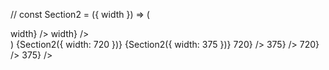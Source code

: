 
//
const Section2 = ({ width }) => (
  <section
    style={{
      position: 'relative',
      width: '100%',
      maxWidth: `${width}px`,
      margin: 'auto',
    }}
  >
    <TopLeftFadeIn getClientWidth={() => width} />
    <BottomRightFadeIn getClientWidth={() => width} />
  </section>
)

<Meta title="Components/Section2" />

<Canvas>
  <Story name="Section2 (720px)">
    {Section2({ width: 720 })}
  </Story>
</Canvas>

<Canvas>
  <Story name="Section2 (375px)">
    {Section2({ width: 375 })}
  </Story>
</Canvas>

<Canvas>
  <Story name="TopLeftFadeIn (720px)">
    <TopLeftFadeIn getClientWidth={() => 720} />
  </Story>
</Canvas>

<Canvas>
  <Story name="TopLeftFadeIn (375px)">
    <TopLeftFadeIn getClientWidth={() => 375} />
  </Story>
</Canvas>

<Canvas>
  <Story name="BottomRightFadeIn (720px)">
    <BottomRightFadeIn getClientWidth={() => 720} />
  </Story>
</Canvas>

<Canvas>
  <Story name="BottomRightFadeIn (375px)">
    <BottomRightFadeIn getClientWidth={() => 375} />
  </Story>
</Canvas>
